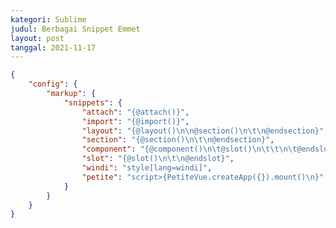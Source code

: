 ```yaml
---
kategori: Sublime
judul: Berbagai Snippet Emmet
layout: post
tanggal: 2021-11-17
---
```


```json
{
	"config": {
		"markup": {
			"snippets": {
				"attach": "{@attach()}",
				"import": "{@import()}",
				"layout": "{@layout()\n\n@section()\n\t\n@endsection}",
				"section": "{@section()\n\t\n@endsection}",
				"component": "{@component()\n\t@slot()\n\t\t\n\t@endslot\n@endcomponent}",
				"slot": "{@slot()\n\t\n@endslot}",
				"windi": "style[lang=windi]",
				"petite": "script>{PetiteVue.createApp({}).mount()\n}"
			}
		}
	}
}
```